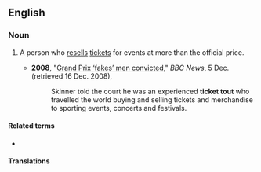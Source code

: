 ==English==

===Noun===
{{en-noun}}

# {{lb|en|British}} A person who [[resell]]s [[ticket]]s for events at more than the official price.
#: {{syn|en|scalper|q1=US}}
#* '''2008''', "[http://news.bbc.co.uk/2/hi/uk_news/england/northamptonshire/7768383.stm Grand Prix ‘fakes’ men convicted]," ''BBC News'', 5 Dec. (retrieved 16 Dec. 2008),
#*: Skinner told the court he was an experienced '''ticket tout''' who travelled the world buying and selling tickets and merchandise to sporting events, concerts and festivals.

====Related terms====
* {{l|en|tout}}

====Translations====
{{trans-see|person who resells tickets|scalper}}